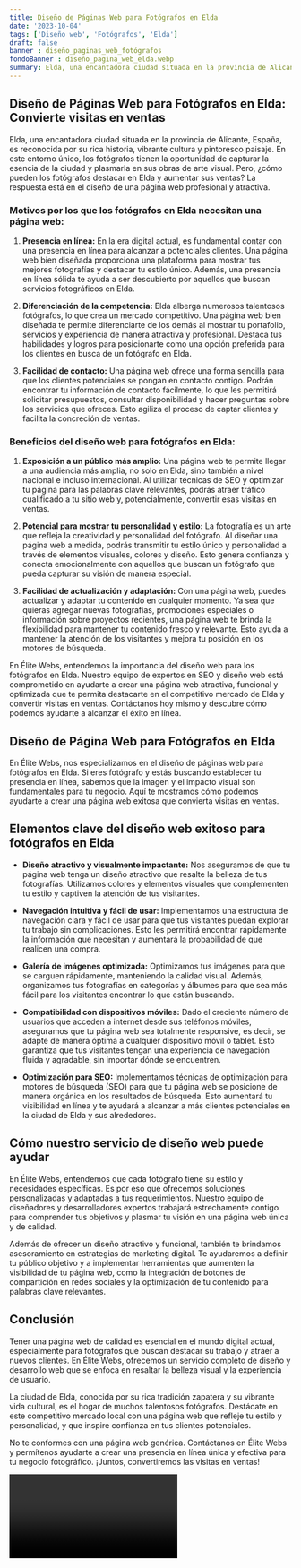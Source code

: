 ```yaml
---
title: Diseño de Páginas Web para Fotógrafos en Elda
date: '2023-10-04'
tags: ['Diseño web', 'Fotógrafos', 'Elda']
draft: false
banner : diseño_paginas_web_fotógrafos
fondoBanner : diseño_pagina_web_elda.webp
summary: Elda, una encantadora ciudad situada en la provincia de Alicante, España, es reconocida por su rica historia, vibrante cultura y pintoresco paisaje. En este entorno único, los fotógrafos tienen la oportunidad de capturar la esencia de la ciudad y plasmarla en sus obras de arte visual. Pero, ¿cómo pueden los fotógrafos destacar en Elda y aumentar sus ventas? La respuesta está en el diseño de una página web profesional y atractiva.
---
```


## **Diseño de Páginas Web para Fotógrafos en Elda: Convierte visitas en ventas**

Elda, una encantadora ciudad situada en la provincia de Alicante, España, es reconocida por su rica historia, vibrante cultura y pintoresco paisaje. En este entorno único, los fotógrafos tienen la oportunidad de capturar la esencia de la ciudad y plasmarla en sus obras de arte visual. Pero, ¿cómo pueden los fotógrafos destacar en Elda y aumentar sus ventas? La respuesta está en el diseño de una página web profesional y atractiva.

### **Motivos por los que los fotógrafos en Elda necesitan una página web:**

1. **Presencia en línea:** En la era digital actual, es fundamental contar con una presencia en línea para alcanzar a potenciales clientes. Una página web bien diseñada proporciona una plataforma para mostrar tus mejores fotografías y destacar tu estilo único. Además, una presencia en línea sólida te ayuda a ser descubierto por aquellos que buscan servicios fotográficos en Elda.

2. **Diferenciación de la competencia:** Elda alberga numerosos talentosos fotógrafos, lo que crea un mercado competitivo. Una página web bien diseñada te permite diferenciarte de los demás al mostrar tu portafolio, servicios y experiencia de manera atractiva y profesional. Destaca tus habilidades y logros para posicionarte como una opción preferida para los clientes en busca de un fotógrafo en Elda.

3. **Facilidad de contacto:** Una página web ofrece una forma sencilla para que los clientes potenciales se pongan en contacto contigo. Podrán encontrar tu información de contacto fácilmente, lo que les permitirá solicitar presupuestos, consultar disponibilidad y hacer preguntas sobre los servicios que ofreces. Esto agiliza el proceso de captar clientes y facilita la concreción de ventas.

### **Beneficios del diseño web para fotógrafos en Elda:**

1. **Exposición a un público más amplio:** Una página web te permite llegar a una audiencia más amplia, no solo en Elda, sino también a nivel nacional e incluso internacional. Al utilizar técnicas de SEO y optimizar tu página para las palabras clave relevantes, podrás atraer tráfico cualificado a tu sitio web y, potencialmente, convertir esas visitas en ventas.

2. **Potencial para mostrar tu personalidad y estilo:** La fotografía es un arte que refleja la creatividad y personalidad del fotógrafo. Al diseñar una página web a medida, podrás transmitir tu estilo único y personalidad a través de elementos visuales, colores y diseño. Esto genera confianza y conecta emocionalmente con aquellos que buscan un fotógrafo que pueda capturar su visión de manera especial.

3. **Facilidad de actualización y adaptación:** Con una página web, puedes actualizar y adaptar tu contenido en cualquier momento. Ya sea que quieras agregar nuevas fotografías, promociones especiales o información sobre proyectos recientes, una página web te brinda la flexibilidad para mantener tu contenido fresco y relevante. Esto ayuda a mantener la atención de los visitantes y mejora tu posición en los motores de búsqueda.

En Élite Webs, entendemos la importancia del diseño web para los fotógrafos en Elda. Nuestro equipo de expertos en SEO y diseño web está comprometido en ayudarte a crear una página web atractiva, funcional y optimizada que te permita destacarte en el competitivo mercado de Elda y convertir visitas en ventas. Contáctanos hoy mismo y descubre cómo podemos ayudarte a alcanzar el éxito en línea.

<GifSeo />

<Cta />

## Diseño de Página Web para Fotógrafos en Elda

En Élite Webs, nos especializamos en el diseño de páginas web para fotógrafos en Elda. Si eres fotógrafo y estás buscando establecer tu presencia en línea, sabemos que la imagen y el impacto visual son fundamentales para tu negocio. Aquí te mostramos cómo podemos ayudarte a crear una página web exitosa que convierta visitas en ventas.

## Elementos clave del diseño web exitoso para fotógrafos en Elda

- **Diseño atractivo y visualmente impactante:** Nos aseguramos de que tu página web tenga un diseño atractivo que resalte la belleza de tus fotografías. Utilizamos colores y elementos visuales que complementen tu estilo y captiven la atención de tus visitantes.

- **Navegación intuitiva y fácil de usar:** Implementamos una estructura de navegación clara y fácil de usar para que tus visitantes puedan explorar tu trabajo sin complicaciones. Esto les permitirá encontrar rápidamente la información que necesitan y aumentará la probabilidad de que realicen una compra.

- **Galería de imágenes optimizada:** Optimizamos tus imágenes para que se carguen rápidamente, manteniendo la calidad visual. Además, organizamos tus fotografías en categorías y álbumes para que sea más fácil para los visitantes encontrar lo que están buscando.

- **Compatibilidad con dispositivos móviles:** Dado el creciente número de usuarios que acceden a internet desde sus teléfonos móviles, aseguramos que tu página web sea totalmente responsive, es decir, se adapte de manera óptima a cualquier dispositivo móvil o tablet. Esto garantiza que tus visitantes tengan una experiencia de navegación fluida y agradable, sin importar dónde se encuentren.

- **Optimización para SEO:** Implementamos técnicas de optimización para motores de búsqueda (SEO) para que tu página web se posicione de manera orgánica en los resultados de búsqueda. Esto aumentará tu visibilidad en línea y te ayudará a alcanzar a más clientes potenciales en la ciudad de Elda y sus alrededores.

## Cómo nuestro servicio de diseño web puede ayudar

En Élite Webs, entendemos que cada fotógrafo tiene su estilo y necesidades específicas. Es por eso que ofrecemos soluciones personalizadas y adaptadas a tus requerimientos. Nuestro equipo de diseñadores y desarrolladores expertos trabajará estrechamente contigo para comprender tus objetivos y plasmar tu visión en una página web única y de calidad.

Además de ofrecer un diseño atractivo y funcional, también te brindamos asesoramiento en estrategias de marketing digital. Te ayudaremos a definir tu público objetivo y a implementar herramientas que aumenten la visibilidad de tu página web, como la integración de botones de compartición en redes sociales y la optimización de tu contenido para palabras clave relevantes.

## Conclusión

Tener una página web de calidad es esencial en el mundo digital actual, especialmente para fotógrafos que buscan destacar su trabajo y atraer a nuevos clientes. En Élite Webs, ofrecemos un servicio completo de diseño y desarrollo web que se enfoca en resaltar la belleza visual y la experiencia de usuario.

La ciudad de Elda, conocida por su rica tradición zapatera y su vibrante vida cultural, es el hogar de muchos talentosos fotógrafos. Destácate en este competitivo mercado local con una página web que refleje tu estilo y personalidad, y que inspire confianza en tus clientes potenciales.

No te conformes con una página web genérica. Contáctanos en Élite Webs y permítenos ayudarte a crear una presencia en línea única y efectiva para tu negocio fotográfico. ¡Juntos, convertiremos las visitas en ventas!

<Video />

<CtaBot job='Fotógrafos' city='Elda'/>

<Gmaps query='Elda+españa+maps' />
